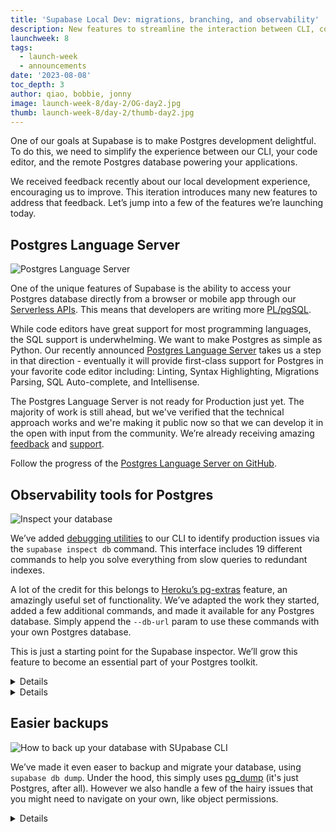 ```yaml
---
title: 'Supabase Local Dev: migrations, branching, and observability'
description: New features to streamline the interaction between CLI, code editors, and remote databases.
launchweek: 8
tags:
  - launch-week
  - announcements
date: '2023-08-08'
toc_depth: 3
author: qiao, bobbie, jonny
image: launch-week-8/day-2/OG-day2.jpg
thumb: launch-week-8/day-2/thumb-day2.jpg
---
```


One of our goals at Supabase is to make Postgres development delightful. To do this, we need to simplify the experience between our CLI, your code editor, and the remote Postgres database powering your applications.

We received feedback recently about our local development experience, encouraging us to improve. This iteration introduces many new features to address that feedback. Let’s jump into a few of the features we’re launching today.

## Postgres Language Server

![Postgres Language Server](/images/blog/launch-week-8/day-2/postgres-language-server.png)

One of the unique features of Supabase is the ability to access your Postgres database directly from a browser or mobile app through our [Serverless APIs](https://supabase.com/docs/guides/api). This means that developers are writing more [PL/pgSQL](https://www.postgresql.org/docs/current/plpgsql.html).

While code editors have great support for most programming languages, the SQL support is underwhelming. We want to make Postgres as simple as Python. Our recently announced [Postgres Language Server](https://github.com/supabase/postgres_lsp) takes us a step in that direction - eventually it will provide first-class support for Postgres in your favorite code editor including: Linting, Syntax Highlighting, Migrations Parsing, SQL Auto-complete, and Intellisense.

The Postgres Language Server is not ready for Production just yet. The majority of work is still ahead, but we've verified that the technical approach works and we're making it public now so that we can develop it in the open with input from the community. We’re already receiving amazing [feedback](https://github.com/supabase/postgres_lsp/discussions) and [support](https://news.ycombinator.com/item?id=37020610).

Follow the progress of the [Postgres Language Server on GitHub](https://github.com/supabase/postgres_lsp).

## Observability tools for Postgres

![Inspect your database](/images/blog/launch-week-8/day-2/inspect-your-database.png)

We’ve added [debugging utilities](https://supabase.com/docs/guides/database/inspect) to our CLI to identify production issues via the `supabase inspect db` command. This interface includes 19 different commands to help you solve everything from slow queries to redundant indexes.

A lot of the credit for this belongs to [Heroku’s pg-extras](https://github.com/heroku/heroku-pg-extras) feature, an amazingly useful set of functionality. We’ve adapted the work they started, added a few additional commands, and made it available for any Postgres database. Simply append the `--db-url` param to use these commands with your own Postgres database.

This is just a starting point for the Supabase inspector. We’ll grow this feature to become an essential part of your Postgres toolkit.

<summary>
<details>- See full command<details>
    
    ```markdown
    supabase inspect db --help
    Tools to inspect your Supabase database
    
    Usage:
      supabase inspect db [command]
    
    Available Commands:
      bloat                Estimates space allocated to a relation that is full of dead tuples
      blocking             Show queries that are holding locks and the queries that are waiting for them to be released
      cache-hit            Show cache hit rates for tables and indices
      calls                Show queries from pg_stat_statements ordered by total times called
      index-sizes          Show index sizes of individual indexes
      index-usage          Show information about the efficiency of indexes
      locks                Show queries which have taken out an exclusive lock on a relation
      long-running-queries Show currently running queries running for longer than 5 minutes
      outliers             Show queries from pg_stat_statements ordered by total execution time
      replication-slots    Show information about replication slots on the database
      role-connections     Show number of active connections for all database roles
      seq-scans            Show number of sequential scans recorded against all tables
      table-index-sizes    Show index sizes of individual tables
      table-record-counts  Show estimated number of rows per table
      table-sizes          Show table sizes of individual tables without their index sizes
      total-index-size     Show total size of all indexes
      total-table-sizes    Show total table sizes, including table index sizes
      unused-indexes       Show indexes with low usage
      vacuum-stats         Show statistics related to vacuum operations per table
    ```
</summary>

<summary>
<details>- Read the docs<details>
    - [Show most frequently run queries](https://supabase.com/docs/reference/cli/supabase-inspect-db-calls)
    - [Show long running queries](https://supabase.com/docs/reference/cli/supabase-inspect-db-long-running-queries)
    - [Show queries ordered by total execution time](https://supabase.com/docs/reference/cli/supabase-inspect-db-outliers)
    - [Show queries waiting and holding locks](https://supabase.com/docs/reference/cli/supabase-inspect-db-blocking)
    - [Show queries taking exclusive locks](https://supabase.com/docs/reference/cli/supabase-inspect-db-locks)
    - [Show total size of all indexes](https://supabase.com/docs/reference/cli/supabase-inspect-db-total-index-size)
    - [Show sizes of individual indexes](https://supabase.com/docs/reference/cli/supabase-inspect-db-index-sizes)
    - [Show information about index efficiency](https://supabase.com/docs/reference/cli/supabase-inspect-db-index-usage)
    - [Show indexes with low usage](https://supabase.com/docs/reference/cli/supabase-inspect-db-unused-indexes)
    - [Show total size of all tables](https://supabase.com/docs/reference/cli/supabase-inspect-db-total-table-sizes)
    - [Show sizes of individual tables](https://supabase.com/docs/reference/cli/supabase-inspect-db-table-sizes)
    - [Show index sizes of individual tables](https://supabase.com/docs/reference/cli/supabase-inspect-db-table-index-sizes)
    - [Show cache hit rates for tables and indices](https://supabase.com/docs/reference/cli/supabase-inspect-db-cache-hit)
    - [Show estimated number of rows per table](https://supabase.com/docs/reference/cli/supabase-inspect-db-table-record-counts)
    - [Show number of sequential scans for all tables](https://supabase.com/docs/reference/cli/supabase-inspect-db-seq-scans)
    - [Show information about replication slots](https://supabase.com/docs/reference/cli/supabase-inspect-db-replication-slots)
    - [Show number of active connections](https://supabase.com/docs/reference/cli/supabase-inspect-db-role-connections)
    - [Show estimated database bloat](https://supabase.com/docs/reference/cli/supabase-inspect-db-bloat)
    - [Show statistics related to vacuum operations](https://supabase.com/docs/reference/cli/supabase-inspect-db-vacuum-stats)
</summary>

## Easier backups

![How to back up your database with SUpabase CLI](/images/blog/launch-week-8/day-2/backup-your-database.png)

We’ve made it even easer to backup and migrate your database, using `supabase db dump`. Under the hood, this simply uses [pg_dump](https://www.postgresql.org/docs/current/app-pgdump.html) (it's just Postgres, after all). However we also handle a few of the hairy issues that you might need to navigate on your own, like object permissions.

<summary>
<details>- See full command<details>
    
    ```markdown
    supabase db dump --help
    Dumps data or schemas from the remote database
    
    Usage:
      supabase db dump [flags]
    
    Flags:
          --data-only         Dumps only data records.
      -f, --file string       File path to save the dumped contents.
          --keep-comments     Keeps commented lines from pg_dump output.
          --role-only         Dumps only cluster roles.
          --use-copy          Uses copy statements in place of inserts.
    ```
    </summary>

## Improved Database Migrations

![modify your database](/blog/launch-week-8/day-2/modify-your-database.png)

We’ve extended the CLI migration feature and added Dashboard support. Database migrations give you a way to update your database using version-controlled SQL files. We’ve built a lot of tooling around our migrations, including [reparation](https://supabase.com/docs/reference/cli/supabase-migration-repair), migration cleanup using the [squash](https://supabase.com/docs/reference/cli/supabase-migration-squash) command, and [diffing](https://supabase.com/docs/reference/cli/supabase-db-diff) (using [migra](https://github.com/djrobstep/migra)) to generate a new migration or to detect schema drift.

With the new Postgres Language Server, we hope to make it as easy to write Postgres migrations as it is to develop applications in TypeScript, Go, Python, or Rust.

Finally, we’ve added a Migrations view [in the dashboard](https://app.supabase.com/project/_/database/migrations) to track your migration history to improve the discoverability of migrations.

<summary>
<details>- See full command<details>
    
    ```markdown
    supabase migration 
    Manage database migration scripts
    
    Usage:
      supabase migration [command]
    
    Available Commands:
      list        List local and remote migrations
      new         Create an empty migration script
      repair      Repair the migration history table
      squash      Squash migrations to a single file
      up          Apply pending migrations to local database
    ```
     </summary>

## Test and lint your database

![Test your database](/images/blog/launch-week-8/day-2/test-your-database.png)

We’ve simplified the database testing experience, with `supabase test`. Runing `supabase test new` stubs out a [pgTAP test](https://pgtap.org/) for you to fill with testing logic. The CLI includes [pg_prove and the TAP harness](https://pgtap.org/pg_prove), so all you need to do is run `supabase test db`.

To make life even easier, our friends at [Basejump](https://usebasejump.com/) have created an entire suite of [Supabase Test Helpers](https://github.com/usebasejump/supabase-test-helpers) which make it simple to create users, run tests as an [authenticated user](https://usebasejump.com/blog/testing-on-supabase-with-pgtap#testing-authenticated), and test your [RLS policies](https://usebasejump.com/blog/testing-on-supabase-with-pgtap#rls-testing).

Finally, while you wait for us to make progress on the Language Server, we’ve added [support for linting](https://supabase.com/docs/guides/cli/testing-and-linting#linting-your-database) through the excellent [plpgsql_check](https://github.com/okbob/plpgsql_check) extension.

<summary>
<details>- See full command<details>
    
    ```markdown
    supabase test
    Run tests on local Supabase containers
    
    Usage:
      supabase test [command]
    
    Available Commands:
      db          Tests local database with pgTAP
      new         Create a new test file
    ```
    
    ```markdown
    supabase db lint
    Checks local database for typing error
    
    Usage:
      supabase db lint [flags]
    
    Flags:
      -h, --help                        help for lint
          --level [ warning | error ]   Error level to emit. (default warning)
          --linked                      Lints the linked project for schema errors.
      -s, --schema strings              List of schema to include. (default all)
    ```
    </summary>

## Database seeding

![Support for seeding](/images/blog/launch-week-8/day-2/support-for-seeding.png)

Seeding is the process of populating a database with initial data, typically used to provide sample or default records for testing and development purposes. This gives you a reproducible development environment across your entire team.

We’ve added [support for seeding](https://supabase.com/docs/guides/cli/seeding-your-database) to populate your local databases with data whenever you run `supabase start` or `supabase db reset`.

We’ve also worked with our friends at Snaplet to [generate seed data](https://supabase.com/docs/guides/cli/seeding-your-database#generating-seed-data) directly from your database:

```markdown
npx snaplet generate --sql > supabase/seed.sql
```

## Type generators

![End to end Type Safety](/images/blog/launch-week-8/day-2/end-to-end-type-safety.png)

Type generators introspect a PostgreSQL schema and automatically generate TypeScript definitions. This gives you [end-to-end type safety](https://www.youtube.com/watch?v=VSNgAIObBdw) from the database to the browser.

In the past month, we've added relationship detection in supabase-js. Foreign keys are now included in the generated types so that supabase-js can detect whether a foreign table should be an array (one-to-many) or an object (many-to-one). We've also added Helper Types to improve the developer experience for common scenarios, like short-hand accessors:

```tsx
// Before
let movie: Database['public']['Tables']['movies']['Row'] = // ...

// After
let movie: Tables<'movies'> = // ...
```

<summary>
<details>- See full command<details>
    
    ```markdown
    supabase gen types
    Generate types from Postgres schema
    
    Usage:
      supabase gen types [command]
    
    Available Commands:
      typescript  Generate types for TypeScript
    ```
    </summary>

## Official GitHub Action

![Support for GitHub Actions](/images/blog/launch-week-8/day-2/support-for-github-actions.png)

We’ve developed an official [GitHub Action](https://github.com/marketplace/actions/supabase-cli-action) which leverages the CLI. You can [generate types on every PR](https://supabase.com/docs/guides/cli/github-action/generating-types), or run [your tests on every commit](https://supabase.com/docs/guides/cli/github-action/testing).

## Local Logging and Debugging

Logs are now accessible locally in the Dashboard. Last launch week we released an open source logging server, with support for BigQuery. In the past few months we’ve added Postgres support to this server. This means that all of your local logs are accessible with no additional config - simply run supabase start and then visit the local dashboard to start debugging.

![Logs are now accesible locally in the dashboard](/images/blog/launch-week-8/day-2/local-logging-debugging.png)

## Stable releases

We’ve moved the Supabase CLI to a fortnightly stable-release cycle. Every 2 weeks, we will update the `[latest](https://www.npmjs.com/package/supabase?activeTab=versions)` tag on npm, the `[supabase/tap](https://github.com/supabase/homebrew-tap/blob/main/supabase.rb)` for homebrew, and the `[supabase](https://github.com/supabase/homebrew-tap/blob/main/supabase.rb)` scoop bucket. You can find the binary downloads in our GitHub [latest release](https://github.com/supabase/cli/releases/latest).

For the adventurous feature hunters, we’ve added a `beta` release channel for the CLI, with new releases on every PR merged. You can follow [this guide](https://github.com/supabase/cli#install-the-cli) to install Supabase CLI (beta).

## Branching and Preview Environments

And finally, probably our most anticipated feature - branching:


![Searching branches with Supabase](/images/blog/launch-week-8/day-2/branching-02.png)

We’ve made major improvements to our local development with the features above - but we have bigger ambitions. For several months we’ve been developing Supabase branching and today we're opening it up for alpha testers.

Supabase isn’t simply a database, it’s an entire backend - everything from your Postgres database to your [50GB videos](https://supabase.com/blog/storage-v3-resumable-uploads). Branching improves the experience of managing environments so that developers and teams spend less time on DevOps and more time building.

### Supabase branching is hard

Every project is a Postgres database, wrapped in a suite of tools like [Auth](https://supabase.com/auth), [Storage](https://supabase.com/storage), [Edge Functions](https://supabase.com/edge-functions), [Realtime](https://supabase.com/realtime) and [Vectors](https://supabase.com/vector), and encompassed by [API middleware](https://supabase.com/docs/guides/api) and [logs](https://supabase.com/blog/supabase-logs-self-hosted).

A good branching solution requires each tool to provide multi-tenancy support so that:

1. Data can be isolated from production for security.
2. Compute can be isolated from each other to avoid noisy-neighbors.

### How does branching work?

We use Git to bridge the gap between your local development environment and your hosted database. For now, we’ve focused on GitHub.

Every time you open a new Pull Request on GitHub, a corresponding “Preview Environment” is created. Each preview branch is an isolated Firecracker instance that pauses automatically after a period of inactivity. Every time a change is pushed to GitHub, the migrations within the `./supabase/migrations` folder are run against the Preview Branch so that your entire team is working from the same source of truth.

When you hit merge on your Pull Request we run the migrations on your Production database.

### What about data?

We’re starting with seed data. Any SQL with `./supabase/seed.sql` will populate your Preview Branch. This provides your entire team with an isolated and reproducible environment, safe from any data privacy concerns.

Importantly, we _aren’t_ cloning production data until we find something appropriate for data security. We know that copy-on-write is an available option, and with the appropriate anonymization techniques it seems like a promising way to provide a “production-like” test environment.

We’ll also need to figure out what this means for large files in Supabase Storage. Do you need to anonymize your photos and videos? This is a work in progress and we’re open to feedback.

Either way, we want to support _both_ seed data and anonymized production data, so that teams can choose their preference based on their risk profile. It makes sense to start with a seed.

### Is it available yet?

For the next few months branching is in closed alpha. We’re looking for development partners for Supabase Branching. If you’re interested in testing the new features, [sign up for early access](https://forms.supabase.com/branching-request).

## Get started

Jump into our updated [Local Development documentation](https://supabase.com/docs/guides/cli) to get started with the CLI.

If you’re an existing user simply [update your CLI](https://supabase.com/docs/guides/cli/getting-started#updating-the-supabase-cli) and check out the [full command reference](https://supabase.com/docs/reference/cli/introduction) for all the latest commands.

## More Launch Week 8

- [Hugging Face is now supported in Supabase](https://supabase.com/blog/hugging-face-supabase)
- [Launch Week 8](https://supabase.com/launch-week)
- [Coding the stars - an interactive constellation with Three.js and React Three Fiber](https://supabase.com/blog/interactive-constellation-threejs-react-three-fiber)
- [Why we'll stay remote](https://supabase.com/blog/why-supabase-remote)
- [Postgres Language Server](https://github.com/supabase/postgres_lsp)
